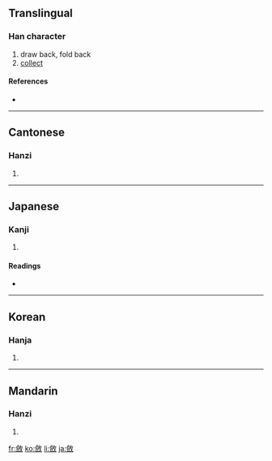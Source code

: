{{see|敛}}
==Translingual==

===Han character===
{{Han char|rn=66|rad=攴|as=13|sn=17|four=8884<sub>0</sub>|canj=人人人大 (OOOK)}}

# draw back, fold back
# [[collect]]

====References====
* {{Han ref|kx=0476.020|dkj=13407|dj=0830.330|hdz=21478.070|uh=6582|ud=25986|bh=C0C4|bd=49348}}

----

==Cantonese==

===Hanzi===
{{yue-hanzi|jyut=|y=lim6}}

# {{defn|Cantonese}}

----

==Japanese==

===Kanji===
{{ja-kanji|grade=|rs=攴13}}

# {{defn|Japanese}}

====Readings====
* {{ja-readings|on=[[れん]] (ren)|kun=[[おさめる]] (osameru)}}

----

==Korean==

===Hanja===
{{ko-hanja|hangeul=렴>염|eumhun=|rv=ryeom>yeom|mr=ryŏm>yŏm|y=lyem>yem}}

# {{defn|Korean}}

----

==Mandarin==

===Hanzi===
{{cmn-hanzi|sim=敛|pin=[[liǎn]] ([[lian3]]), [[liàn]] ([[lian4]])|wg=lien<sup>3</sup>, lien<sup>4</sup>}}

# {{defn|Mandarin}}

[[fr:斂]]
[[ko:斂]]
[[li:斂]]
[[ja:斂]]